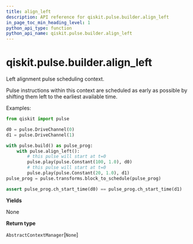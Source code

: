 ```yaml
---
title: align_left
description: API reference for qiskit.pulse.builder.align_left
in_page_toc_min_heading_level: 1
python_api_type: function
python_api_name: qiskit.pulse.builder.align_left
---
```


<span id="qiskit-pulse-builder-align-left" />

# qiskit.pulse.builder.align\_left

<Function id="qiskit.pulse.builder.align_left" isDedicatedPage={true} github="https://github.com/qiskit/qiskit/tree/stable/0.19/qiskit/pulse/builder.py" signature="align_left()">
  Left alignment pulse scheduling context.

  Pulse instructions within this context are scheduled as early as possible by shifting them left to the earliest available time.

  Examples:

  ```python
  from qiskit import pulse

  d0 = pulse.DriveChannel(0)
  d1 = pulse.DriveChannel(1)

  with pulse.build() as pulse_prog:
      with pulse.align_left():
          # this pulse will start at t=0
          pulse.play(pulse.Constant(100, 1.0), d0)
          # this pulse will start at t=0
          pulse.play(pulse.Constant(20, 1.0), d1)
  pulse_prog = pulse.transforms.block_to_schedule(pulse_prog)

  assert pulse_prog.ch_start_time(d0) == pulse_prog.ch_start_time(d1)
  ```

  **Yields**

  None

  **Return type**

  `AbstractContextManager`\[`None`]
</Function>


